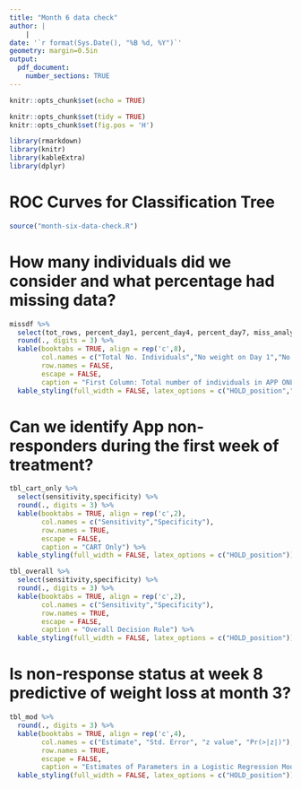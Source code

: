 ```yaml
---
title: "Month 6 data check"
author: |
    |
date: '`r format(Sys.Date(), "%B %d, %Y")`'
geometry: margin=0.5in
output: 
  pdf_document:
    number_sections: TRUE
---
```


```r
knitr::opts_chunk$set(echo = TRUE)
```

```r
knitr::opts_chunk$set(tidy = TRUE)
knitr::opts_chunk$set(fig.pos = 'H')
```


```r
library(rmarkdown)
library(knitr)
library(kableExtra)
library(dplyr)
```

# ROC Curves for Classification Tree

```r
source("month-six-data-check.R")
```

\newpage

# How many individuals did we consider and what percentage had missing data?
```r
missdf %>%
  select(tot_rows, percent_day1, percent_day4, percent_day7, miss_analysis) %>%
  round(., digits = 3) %>%
  kable(booktabs = TRUE, align = rep('c',8),
        col.names = c("Total No. Individuals","No weight on Day 1","No weight on Day 4","No weight on Day 7","No weight on Day 1, 4, or 7"),
        row.names = FALSE,
        escape = FALSE,
        caption = "First Column: Total number of individuals in APP ONLY arm (excluding one individual with data issue); Remaining Columns: Percent with no weights") %>%
  kable_styling(full_width = FALSE, latex_options = c("HOLD_position","scale_down"))
```


# Can we identify App non-responders during the first week of treatment?

```r
tbl_cart_only %>%
  select(sensitivity,specificity) %>%
  round(., digits = 3) %>%
  kable(booktabs = TRUE, align = rep('c',2),
        col.names = c("Sensitivity","Specificity"),
        row.names = TRUE,
        escape = FALSE,
        caption = "CART Only") %>%
  kable_styling(full_width = FALSE, latex_options = c("HOLD_position"))
```

```r
tbl_overall %>%
  select(sensitivity,specificity) %>%
  round(., digits = 3) %>%
  kable(booktabs = TRUE, align = rep('c',2),
        col.names = c("Sensitivity","Specificity"),
        row.names = TRUE,
        escape = FALSE,
        caption = "Overall Decision Rule") %>%
  kable_styling(full_width = FALSE, latex_options = c("HOLD_position"))
```

# Is non-response status at week 8 predictive of weight loss at month 3?

```r
tbl_mod %>%
  round(., digits = 3) %>%
  kable(booktabs = TRUE, align = rep('c',4),
        col.names = c("Estimate", "Std. Error", "z value", "Pr(>|z|)"),
        row.names = TRUE,
        escape = FALSE,
        caption = "Estimates of Parameters in a Logistic Regression Model") %>%
  kable_styling(full_width = FALSE, latex_options = c("HOLD_position"))
```

